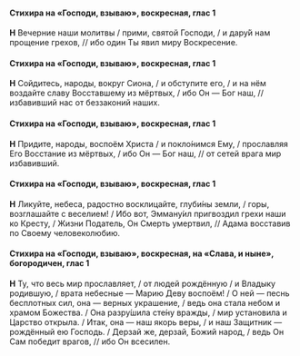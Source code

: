 #### Стихира на «Господи, взываю», воскресная, глас 1

**Н** Вечерние наши молитвы / прими, святой Господи, / и дару́й нам прощение грехов, // ибо один Ты явил миру Воскресение.

#### Стихира на «Господи, взываю», воскресная, глас 1

**Н** Сойдитесь, народы, вокруг Сиона, / и обступите его, / и на нём воздайте славу Восставшему из мёртвых, / ибо Он — Бог наш, // избавивший нас от беззаконий наших.

#### Стихира на «Господи, взываю», воскресная, глас 1

**Н** Придите, народы, воспоём Христа / и покло́нимся Ему, / прославляя Его Восстание из мёртвых, / ибо Он — Бог наш, // от сетей врага мир избавивший.

#### Стихира на «Господи, взываю», воскресная, глас 1

**Н** Ликуйте, небеса, радостно восклицайте, глуби́ны земли, / горы, возглашайте с веселием! / Ибо вот, Эмману́ил пригвоздил грехи наши ко Кресту, / Жизни Податель, Он Смерть умертвил, // Адама восставив по Своему человеколюбию.

#### Стихира на «Господи, взываю», воскресная, на «Слава, и ныне», богородичен, глас 1

**Н** Ту, что весь мир прославляет, / от людей рождённую / и Владыку родившую, / врата небесные — Марию Деву воспоём! / О ней — песнь бесплотных сил, она — верных украшение, / ведь она стала небом и храмом Божества. / Она разру́шила сте́ну вражды, / мир установила и Царство открыла. / Итак, она — наш якорь веры, / и наш Защитник — рождённый ею Господь. / Дерзай же, дерзай, Божий народ, / ведь Он Сам победит врагов, // ибо Он всесилен.
